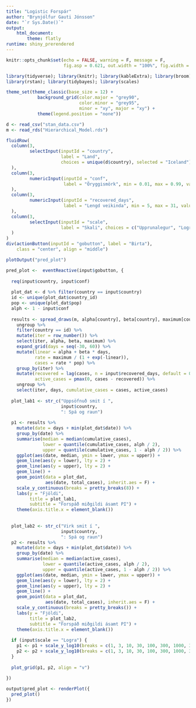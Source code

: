 ```yaml
---
title: "Logistic Forspár"
author: "Brynjólfur Gauti Jónsson"
date: "`r Sys.Date()`"
output: 
    html_document:
        theme: flatly
runtime: shiny_prerendered
---
```


```r
knitr::opts_chunk$set(echo = FALSE, warning = F, message = F, 
                      fig.asp = 0.621, out.width = "100%", fig.width = 8)

library(tidyverse); library(knitr); library(kableExtra); library(broom); library(cowplot); 
library(rstan); library(tidybayes); library(scales)

theme_set(theme_classic(base_size = 12) + 
            background_grid(color.major = "grey90", 
                            color.minor = "grey95", 
                            minor = "xy", major = "xy") +
            theme(legend.position = "none"))
```

```r
d <- read_csv("stan_data.csv")
m <- read_rds("Hierarchical_Model.rds")
```

```r
fluidRow(
  column(3,
         selectInput(inputId = "country",
                     label = "Land",
                     choices = unique(d$country), selected = "Iceland")
  ),
  column(3,
         numericInput(inputId = "conf",
                      label = "Öryggismörk", min = 0.01, max = 0.99, value = 0.95, step = 0.01)
  ),
  column(3,
         numericInput(inputId = "recovered_days",
                      label = "Lengd veikinda", min = 5, max = 31, value = 21, step = 1)
  ),
  column(3,
         selectInput(inputId = "scale",
                     label = "Skali", choices = c("Upprunalegur", "Logra"), selected = "Upprunalegur")
  )
)
div(actionButton(inputId = "gobutton", label = "Birta"),
    class = "center", align = "middle")

plotOutput("pred_plot")
```


```r
pred_plot <-  eventReactive(input$gobutton, {
  
  req(input$country, input$conf)
  
  plot_dat <- d %>% filter(country == input$country)
  id <- unique(plot_dat$country_id)
  pop <- unique(plot_dat$pop)
  alph <- 1 - input$conf
  
  results <- spread_draws(m, alpha[country], beta[country], maximum[country]) %>% 
    ungroup %>% 
    filter(country == id) %>% 
    mutate(iter = row_number()) %>% 
    select(iter, alpha, beta, maximum) %>% 
    expand_grid(days = seq(-30, 60)) %>% 
    mutate(linear = alpha + beta * days,
           rate = maximum / (1 + exp(-linear)),
           cases = rate * pop) %>% 
    group_by(iter) %>% 
    mutate(recovered = lag(cases, n = input$recovered_days, default = 0),
           active_cases = pmax(0, cases - recovered)) %>% 
    ungroup %>% 
    select(iter, days, cumulative_cases = cases, active_cases)
  
  plot_lab1 <- str_c("Uppsöfnuð smit í ", 
                     input$country, 
                     ": Spá og raun")
  
  p1 <- results %>% 
    mutate(date = days + min(plot_dat$date)) %>% 
    group_by(date) %>% 
    summarise(median = median(cumulative_cases),
              lower = quantile(cumulative_cases, alph / 2),
              upper = quantile(cumulative_cases, 1 - alph / 2)) %>% 
    ggplot(aes(date, median, ymin = lower, ymax = upper)) +
    geom_line(aes(y = lower), lty = 2) +
    geom_line(aes(y = upper), lty = 2) +
    geom_line() +
    geom_point(data = plot_dat,
               aes(date, total_cases), inherit.aes = F) +
    scale_y_continuous(breaks = pretty_breaks(8)) +
    labs(y = "Fjöldi",
         title = plot_lab1,
         subtitle = "Forspáð miðgildi ásamt PI") +
    theme(axis.title.x = element_blank())
  
  
  plot_lab2 <- str_c("Virk smit í ", 
                     input$country, 
                     ": Spá og raun")
  p2 <- results %>% 
    mutate(date = days + min(plot_dat$date)) %>% 
    group_by(date) %>% 
    summarise(median = median(active_cases),
              lower = quantile(active_cases, alph / 2),
              upper = quantile(active_cases, 1 - alph / 2)) %>% 
    ggplot(aes(date, median, ymin = lower, ymax = upper)) +
    geom_line(aes(y = lower), lty = 2) +
    geom_line(aes(y = upper), lty = 2) +
    geom_line() +
    geom_point(data = plot_dat,
               aes(date, total_cases), inherit.aes = F) +
    scale_y_continuous(breaks = pretty_breaks()) +
    labs(y = "Fjöldi",
         title = plot_lab2,
         subtitle = "Forspáð miðgildi ásamt PI") +
    theme(axis.title.x = element_blank())
  
  if (input$scale == "Logra") {
    p1 <- p1 + scale_y_log10(breaks = c(1, 3, 10, 30, 100, 300, 1000, 3000, 10000, 30000, 100000, 300000, 1000000, 3000000))
    p2 <- p2 + scale_y_log10(breaks = c(1, 3, 10, 30, 100, 300, 1000, 3000, 10000, 30000, 100000, 300000, 1000000, 3000000))
  }
  
  plot_grid(p1, p2, align = "v")
  
})

output$pred_plot <- renderPlot({
  pred_plot()
})
```
